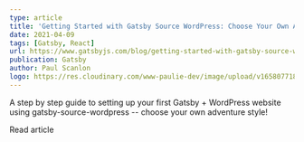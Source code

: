 ```yaml
---
type: article
title: 'Getting Started with Gatsby Source WordPress: Choose Your Own Adventure'
date: 2021-04-09
tags: [Gatsby, React]
url: https://www.gatsbyjs.com/blog/getting-started-with-gatsby-source-wordpress-choose-your-own-adventure/
publication: Gatsby
author: Paul Scanlon
logo: https://res.cloudinary.com/www-paulie-dev/image/upload/v1658077182/paulie.dev/Logos/gatsby-logo_dgbkjm.png
---
```


A step by step guide to setting up your first Gatsby + WordPress website using gatsby-source-wordpress -- choose your
own adventure style!

<MarkdownCtaLink href="https://www.gatsbyjs.com/blog/getting-started-with-gatsby-source-wordpress-choose-your-own-adventure/">
  Read article
</MarkdownCtaLink>
